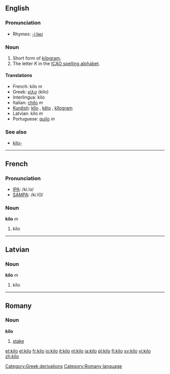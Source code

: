==English==

===Pronunciation===
*Rhymes: [[Rhymes:English:-iːləʊ|-iːləʊ]]

===Noun===
#Short form of [[kilogram]].
#The letter ''K'' in the [[ICAO spelling alphabet]].

====Translations====
*French: kilo ''m''
*Greek: [[κίλο]] (kilo)
*Interlingua: kilo
*Italian: [[chilo]] ''m''
*[[Kurdish]]: [[kîlo]] {{f}}, [[kêlo]] {{f}}, [[kîlogram]] {{f}}
*Latvian: kilo ''m''
*Portuguese: [[quilo]] ''m''

===See also===
*[[kilo-]]

----

==French==

===Pronunciation===
*[[w:IPA|IPA]]: /ki.lɔ/
*[[w:SAMPA|SAMPA]]: /ki.lO/

===Noun===
'''kilo''' ''m''

#kilo

----

==Latvian==
===Noun===
'''kilo''' ''m''

#kilo

[[Category:Greek derivations]]

----

==Romany==

===Noun===
'''kilo'''

# [[stake]]

[[Category:Romany language]]

[[et:kilo]]
[[el:kilo]]
[[fr:kilo]]
[[io:kilo]]
[[it:kilo]]
[[nl:kilo]]
[[ja:kilo]]
[[pl:kilo]]
[[fi:kilo]]
[[sv:kilo]]
[[vi:kilo]]
[[zh:kilo]]